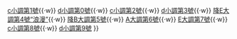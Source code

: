 {{Navbox
|name  = 布魯克納交響曲
|titlestyle = background:tan;
|title = [[安东·布鲁克纳|布魯克納]][[交響曲]]
|list1 = <div>
{{nowrap begin}}
[[練習交響曲 (布魯克納)|F大調第00號]]{{·w}}
[[第1號交響曲 (布魯克納)|c小調第1號]]{{·w}}
[[第0號交響曲 (布魯克納)|d小調第0號]]{{·w}}
[[第2號交響曲 (布魯克納)|c小調第2號]]{{·w}}
[[第3號交響曲 (布魯克納)|d小調第3號]]{{·w}}
[[第4號交響曲 (布魯克納)|降E大調第4號“浪漫”]]{{·w}}
[[第5號交響曲 (布魯克納)|降B大調第5號]]{{·w}}
[[第6號交響曲 (布魯克納)|A大調第6號]]{{·w}}
[[第7號交響曲 (布魯克納)|E大調第7號]]{{·w}}
[[第8號交響曲 (布魯克納)|c小調第8號]]{{·w}}
[[第9號交響曲 (布魯克納)|d小調第9號]]
{{nowrap end}}
}}<noinclude>
[[Category:布魯克納交響曲| ]]
</noinclude>